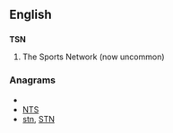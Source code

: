 ==English==

==={{initialism}}===
'''TSN'''

# The Sports Network (now uncommon)

===Anagrams===
* {{alphagram|nst}}
* [[NTS#English|NTS]]
* [[stn#English|stn]], [[STN#English|STN]]